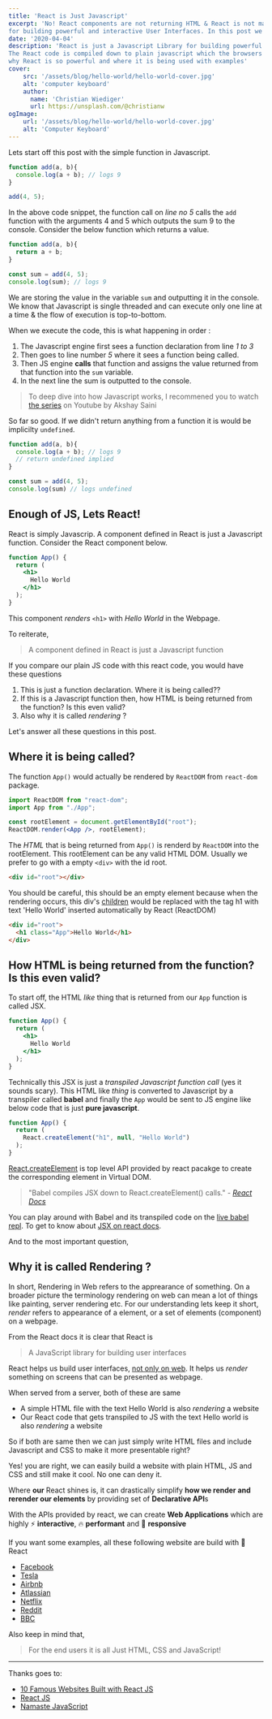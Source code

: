 ```yaml
---
title: 'React is Just Javascript'
excerpt: 'No! React components are not returning HTML & React is not magic ! React is just plain Javascript Library 
for building powerful and interactive User Interfaces. In this post we will also see where React is being used.'
date: '2020-04-04'
description: 'React is just a Javascript Library for building powerful and interactive User Interfaces. 
The React code is compiled down to plain javascript which the browsers can understand. We will also see
why React is so powerful and where it is being used with examples'
cover: 
    src: '/assets/blog/hello-world/hello-world-cover.jpg'  
    alt: 'computer keyboard'
    author: 
      name: 'Christian Wiediger'
      url: https://unsplash.com/@christianw
ogImage:
    url: '/assets/blog/hello-world/hello-world-cover.jpg'
    alt: 'Computer Keyboard'
---
```


Lets start off this post with the simple function in Javascript.

```javascript
function add(a, b){
  console.log(a + b); // logs 9
}

add(4, 5);
```

In the above code snippet, the function call on *line no 5* calls the `add` function
with the arguments 4 and 5 which outputs the sum 9 to the console. Consider the below 
function which returns a value.

```javascript
function add(a, b){
  return a + b;
}

const sum = add(4, 5);
console.log(sum); // logs 9
```

We are storing the value in the variable `sum` and outputting it in the console. We 
know that Javascript is single threaded and can execute only one line at a time & the flow of execution 
is top-to-bottom.

When we execute the code, this is what happening in order :

1. The Javascript engine first sees a function declaration from line *1 to 3* 
2. Then goes to line number *5* where it sees a function being called. 
3. Then JS engine **calls** that function and assigns the value returned from that function into the 
`sum` variable. 
4. In the next line the sum is outputted to the console.

> To deep dive into how Javascript works, I recommened you to watch [the series](https://youtu.be/ZvbzSrg0afE) on Youtube by Akshay Saini

So far so good. If we didn't return anything from a function it is would be 
implicilty `undefined`.

```javascript
function add(a, b){
  console.log(a + b); // logs 9
  // return undefined implied
}

const sum = add(4, 5);
console.log(sum) // logs undefined
```

## Enough of JS, Lets React!

React is simply Javascrip. A component defined in React is just a Javascript function.
Consider the React component below.

```jsx
function App() {
  return (
    <h1>
      Hello World
    </h1>
  );
}
```

This component *renders* `<h1>` with *Hello World* in the Webpage. 

To reiterate,

> A component defined in React is just a Javascript function

If you compare our plain JS code with this react code, you would have these questions

1. This is just a function declaration. Where it is being called?? 
2. If this is a Javascript function then, how HTML is being returned from the function? Is this even valid?
3. Also why it is called *rendering* ?

Let's answer all these questions in this post.

## Where it is being called?

The function `App()` would actually be rendered by `ReactDOM` from `react-dom` package. 

```jsx
import ReactDOM from "react-dom";
import App from "./App";

const rootElement = document.getElementById("root");
ReactDOM.render(<App />, rootElement);
```

The *HTML* that is being returned from `App()` is renderd by `ReactDOM` into the rootElement.
This rootElement can be any valid HTML DOM. Usually we prefer to go with a empty `<div>` with the id root.

```html noline
<div id="root"></div>
```

You should be careful, this should be an empty element because when the rendering occurs, 
this div's [children](https://developer.mozilla.org/en-US/docs/Web/API/ParentNode/children) would 
be replaced with the tag h1 with text 'Hello World' inserted automatically by React (ReactDOM)

```html {2}
<div id="root">
  <h1 class="App">Hello World</h1>
</div>
```

## How HTML is being returned from the function? Is this even valid?

To start off, the HTML *like* thing that is returned from our `App` function is called JSX. 

```jsx {3,4,5}
function App() {
  return (
    <h1>
      Hello World
    </h1>
  );
}
```

Technically this JSX is just a *transpiled Javascript function call* (yes it sounds scary). This HTML 
like *thing* is converted to Javascript by a transpiler called **babel** and finally the `App` would be sent to JS 
engine like below code that is just **pure javascript**. 

```jsx {3}
function App() {
  return (
    React.createElement("h1", null, "Hello World")
  );
}
```

[React.createElement](https://reactjs.org/docs/react-api.html#createelement) is top level API provided by react
pacakge to create the corresponding element in Virtual DOM. 

> "Babel compiles JSX down to React.createElement() calls." - *[React Docs](https://reactjs.org/docs/introducing-jsx.html#jsx-represents-objects)*

You can play around with Babel and its transpiled code on the [live babel repl](https://babeljs.io/repl). 
To get to know about [JSX on react docs](https://reactjs.org/docs/introducing-jsx.html).

And to the most important question,

## Why it is called Rendering ?

In short, Rendering in Web refers to the apprearance of something. On a broader picture the terminology
rendering on web can mean a lot of things like painting, server rendering etc. For our understanding lets keep it 
short, *render* refers to appearance of a element, or a set of elements (component) on a webpage.

From the React docs it is clear that React is 

> A JavaScript library for building user interfaces

React helps us build user interfaces, [not only on web](https://reactnative.dev/). 
It helps us *render* something on screens that can be presented as webpage.

When served from a server, both of these are same
- A simple HTML file with the text Hello World is also *rendering* a website
- Our React code that gets transpiled to JS with the text Hello world is also *rendering* a website 

So if both are same then we can just simply write HTML files and include Javascript and CSS to make it 
more presentable right? 

Yes! you are right, we can easily build a website with plain HTML, JS and CSS and still make it cool. No one 
can deny it.

Where **our** React shines is, it can drastically simplify **how we render and rerender our elements** by
providing set of **Declarative API**s 

With the APIs provided by react, we can create **Web Applications** which are highly 
⚡️ **interactive**, 🔥 **performant** and 🚀 **responsive**

If you want some examples, all these following website are build with 🚀 React

- [Facebook](Facebook)
- [Tesla](https://www.tesla.com/)
- [Airbnb](https://www.airbnb.com/)
- [Atlassian](https://www.atlassian.com/)
- [Netflix](https://www.netflix.com/)
- [Reddit](https://www.reddit.com/)
- [BBC](https://www.bbc.com/)

Also keep in mind that,

> For the end users it is all Just HTML, CSS and JavaScript!

----

Thanks goes to:

- [10 Famous Websites Built with React JS](https://anyforsoft.com/blog/10-famous-websites-built-react-js/)
- [React JS](https://reactjs.org/)
- [Namaste JavaScript](https://youtu.be/pN6jk0uUrD8)
